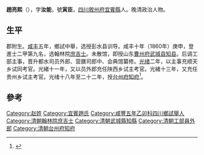{{明清人物信息框
| 姓名 =趙亮熙
| 圖片名稱=  
| 圖片大小 = 220px
| 圖片說明 =  
| 最高職務 = 工部主事
| 國家 = 大清
| 爵位 =
| 籍貫 = [[四川|四川]][[敘州府|敘州府]][[宜賓縣|宜賓縣]]
| 字號 =  
| 諡號 = 
| 出生日期 = 道光戊戌年八月二十一日（1838年10月9日）
| 出生地點 =
| 逝世日期 =  
| 逝世地點 = 
| 墓葬 =  
| 配偶 =  
| 親屬 = 曾祖[[趙鍾亨|趙鍾亨]]〔乾隆癸卯舉人浙江知縣〕、祖[[趙湖|趙湖]]〔嘉慶癸酉舉人鄰水教諭〕、父[[趙樹人|趙樹人]]〔道光壬辰舉人〕、本生父[[趙樹榖|趙樹榖]]〔道光庚子舉人〕
| 出身 = 
*  出身
| 經歷 = 
| 著作 =  
*
*
*
}}
'''趙亮熙'''（{{bd|1838年|10月9日|？||}}），字'''汝能'''，號'''寅臣'''，[[四川|四川]][[敘州府|敘州府]][[宜賓縣|宜賓縣]]人。晚清政治人物。

==生平==
郡附生。[[咸丰|咸丰]]五年，鄉試中舉，选授彭水县训导。咸丰十年（1860年）庚申，登進士二甲第九名，选翰林院[[庶吉士|庶吉士]]。未散馆，即授山东[[曹州府|曹州府]][[武城县|武城县]][[知县|知县]]。后调工部主事，晋升都水司员外郎、营膳司郎中、会典馆纂修。[[光绪|光绪]]二年，以主事充顺天乡试同考官。光緒十一年，又以员外郎充任陕西乡试主考官。光緒十三年，又充任贵州乡试主考官。光绪十八年至二十二年，授[[台州府|台州府]][[知府|知府]]<ref>{{cite news|title=处州知府--赵亮熙|url=http://www.lsnews.com.cn/2013/system/2013/06/28/010423956.shtml|accessdate=2013-10-08|newspaper=中共丽水市委宣传部|archive-url=https://web.archive.org/web/20150610214944/http://www.lsnews.com.cn/2013/system/2013/06/28/010423956.shtml|archive-date=2015-06-10|dead-url=yes}}</ref>。

==參考==
{{reflist}}

{{start box}}
{{s-off}}
{{succession box|[[潘祖颐|潘祖颐]]|[[郭式昌|郭式昌]]|[[台州府|台州府]][[知府|知府]]|<small>光緒十八年-光緒二十二年</small><br /><small>1892年 － 1896年</small>}}
{{end box}}

{{咸豐十年庚申恩科殿試金榜}}

{{Authority control}}

{{DEFAULTSORT:Zhao赵}}
[[Category:赵姓|Category:赵姓]]
[[Category:宜賓趙氏|Category:宜賓趙氏]]
[[Category:咸豐五年乙卯科四川鄉試舉人|Category:咸豐五年乙卯科四川鄉試舉人]]
[[Category:清朝翰林院庶吉士|Category:清朝翰林院庶吉士]]
[[Category:清朝武城縣知縣|Category:清朝武城縣知縣]]
[[Category:清朝工部員外郎|Category:清朝工部員外郎]]
[[Category:清朝台州府知府|Category:清朝台州府知府]]


{{清朝人物小作品}}